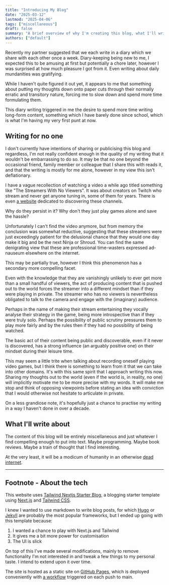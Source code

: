 ```yaml
---
title: "Introducing My Blog"
date: "2025-03-12"
lastmod: "2025-04-06"
tags: ["miscellaneous"]
draft: false
summary: "A brief overview of why I'm creating this blog, what I'll write about and the tech behind it."
authors: ["default"]
---
```


Recently my partner suggested that we each write in a diary which we share with each other once a week. Diary-keeping being new to me, I expected this to be amusing at first but potentially a chore later, however I was surprised at how much pleasure I got from it. Even writing about daily mundanities was gratifying.

While I haven't quite figured it out yet, it appears to me that something about putting my thoughts down onto paper cuts through their normally erratic and transitory nature, forcing me to slow down and spend more time formulating them.

This diary writing triggered in me the desire to spend more time writing long-form content, something which I have barely done since school, which is what I'm having my very first punt at now.

## Writing for no one

I don't currently have intentions of sharing or publicising this blog and regardless, I'm not really confident enough in the quality of my writing that it wouldn't be embarrassing to do so.
It may be that no one beyond the occasional friend, family member or colleague that I share this with reads it, and that the writing is mostly for me alone, however in my view this isn't deflationary.

I have a vague recollection of watching a video a while ago titled something like "The Streamers With No Viewers". It was about creators on Twitch who stream and never get anyone tuning in, some of them for years. There is even [a website](https://nobody.live/) dedicated to discovering these channels.

Why do they persist in it? Why don't they just play games alone and save the hassle?

Unfortunately I can't find the video anymore, but from memory the conclusion was somewhat reductive, suggesting that these streamers were just exceedingly patient for the delusional chance that they would one day make it big and be the next Ninja or Shroud. You can find the same denigrating view that these are professional time-wasters expressed ad-nauseum elsewhere on the internet.

This may be partially true, however I think this phenomenon has a secondary more compelling facet.

Even with the knowledge that they are vanishingly unlikely to ever get more than a small handful of viewers, the act of producing content that is pushed out to the world forces the streamer into a different mindset than if they were playing in private. The streamer who has no viewers is nevertheless obligated to talk to the camera and engage with the (imaginary) audience.

Perhaps in the name of making their stream entertaining they vocally analyse their strategy in the game, being more introspective than if they were truly solo. Perhaps the possibility of public scrutiny pressures them to play more fairly and by the rules then if they had no possibility of being watched.

The basic act of their content being public and discoverable, even if it never is discovered, has a strong influence (an arguably positive one) on their mindset during their leisure time.

This may seem a little trite when talking about recording oneself playing video games, but I think there is something to learn from it that we can take into other domains. It's with this same spirit that I approach writing this now. Sharing my thoughts out to the world (even if the world is, in reality, no one) will implicitly motivate me to be more precise with my words. It will make me stop and think of opposing viewpoints before stating an idea with conviction that I would otherwise not hesitate to articulate in private.

On a less grandiose note, it's hopefully just a chance to practise my writing in a way I haven't done in over a decade.

## What I'll write about

The content of this blog will be entirely miscellaneous and just whatever I find compelling enough to put into text. Maybe programming. Maybe book reviews. Maybe a train of thought that I find interesting.

At the very least, it will be a modicum of humanity in an otherwise [dead internet](https://en.wikipedia.org/wiki/Dead_Internet_theory).

---

## Footnote - About the tech

This website uses [Tailwind Nextjs Starter Blog](https://github.com/timlrx/tailwind-nextjs-starter-blog), a blogging starter template using [Next.js](https://nextjs.org/) and [Tailwind CSS](https://tailwindcss.com/).

I knew I wanted to use markdown to write blog posts, for which [Hugo](https://gohugo.io/) or [Jekyll](https://jekyllrb.com/) are probably the most popular frameworks, but I ended up going with this template because:

1. I wanted a chance to play with Next.js and Tailwind
2. It gives me a bit more power for customisation
3. The UI is slick

On top of this I've made several modifications, mainly to remove functionality I'm not interested in and tweak a few things to my personal taste. I intend to extend upon it over time.

The site is hosted as a static site on [GitHub Pages](https://pages.github.com/), which is deployed conveniently with [a workflow](https://github.com/fnannestad/finnnannestad/blob/main/.github/workflows/pages.yml) triggered on each push to main.
